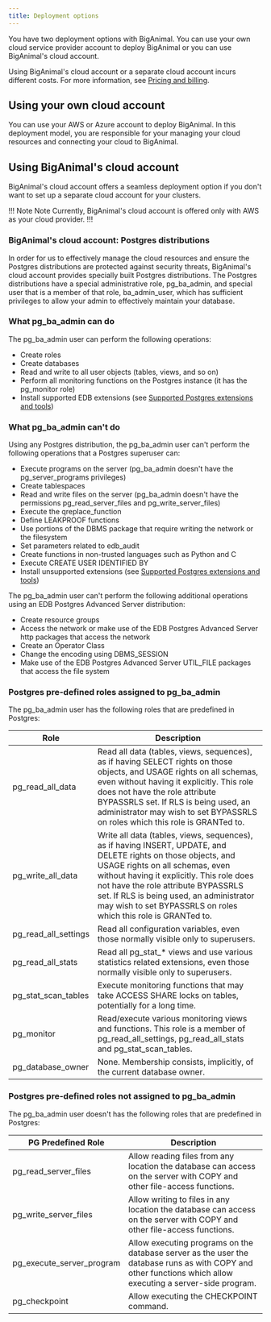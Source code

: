 ```yaml
---
title: Deployment options
---
```


You have two deployment options with BigAnimal. You can use your own cloud service provider account to deploy BigAnimal or you can use BigAnimal's cloud account.

Using BigAnimal's cloud account or a separate cloud account incurs different costs. For more information, see [Pricing and billing](../pricing_and_billing).

## Using your own cloud account

You can use your AWS or Azure account to deploy BigAnimal. In this deployment model, you are responsible for your managing your cloud resources and connecting your cloud to BigAnimal. 

## Using BigAnimal's cloud account

BigAnimal's cloud account offers a seamless deployment option if you don't want to set up a separate cloud account for your clusters. 

!!! Note Note
Currently, BigAnimal's cloud account is offered only with AWS as your cloud provider.
!!!


### BigAnimal's cloud account: Postgres distributions

In order for us to effectively manage the cloud resources and ensure the Postgres distributions are protected against security threats, BigAnimal's cloud account provides specially built Postgres distributions. The Postgres distributions have a special administrative role, pg_ba_admin, and special user that is a member of that role, ba_admin_user, which has sufficient privileges to allow your admin to effectively maintain your database.

### What pg_ba_admin can do
The pg_ba_admin user can perform the following operations:
- Create roles
- Create databases
- Read and write to all user objects (tables, views, and so on)
- Perform all monitoring functions on the Postgres instance (it has the pg_monitor role)
- Install supported EDB extensions (see [Supported Postgres extensions and tools](biganimal/latest/overview/extensions_tools/))

### What pg_ba_admin can't do
Using any Postgres distribution, the pg_ba_admin user can't perform the following operations that a Postgres superuser can:

- Execute programs on the server (pg_ba_admin doesn't have the pg_server_programs privileges)
- Create tablespaces
- Read and write files on the server (pg_ba_admin doesn't have the permissions pg_read_server_files and pg_write_server_files)
- Execute the qreplace_function
- Define LEAKPROOF functions
- Use portions of the DBMS package that require writing the network or the filesystem
- Set parameters related to edb_audit
- Create functions in non-trusted languages such as Python and C
- Execute CREATE USER IDENTIFIED BY
- Install unsupported extensions (see [Supported Postgres extensions and tools](biganimal/latest/overview/extensions_tools/))

The pg_ba_admin user can't perform the following additional operations using an EDB Postgres Advanced Server distribution:

- Create resource groups
- Access the network or make use of the EDB Postgres Advanced Server http packages that access the network 
- Create an Operator Class 
- Change the encoding using DBMS_SESSION 
- Make use of the EDB Postgres Advanced Server UTIL_FILE packages that access the file system

### Postgres pre-defined roles assigned to pg_ba_admin

The pg_ba_admin user has the following roles that are predefined in Postgres:

| Role   | Description                                                                                                                                                                                                                                                                                                                                        |
|----------------------|----------------------------------------------------------------------------------------------------------------------------------------------------------------------------------------------------------------------------------------------------------------------------------------------------------------------------------------------------|
| pg_read_all_data     | Read all data (tables, views, sequences), as if having SELECT rights on those objects, and USAGE rights on all schemas, even without having it explicitly. This role does not have the role attribute BYPASSRLS set. If RLS is being used, an administrator may wish to set BYPASSRLS on roles which this role is GRANTed to.                      |
| pg_write_all_data    | Write all data (tables, views, sequences), as if having INSERT, UPDATE, and DELETE rights on those objects, and USAGE rights on all schemas, even without having it explicitly. This role does not have the role attribute BYPASSRLS set. If RLS is being used, an administrator may wish to set BYPASSRLS on roles which this role is GRANTed to. |
| pg_read_all_settings | Read all configuration variables, even those normally visible only to superusers.                                                                                                                                                                                                                                                                  |
| pg_read_all_stats    | Read all pg_stat_* views and use various statistics related extensions, even those normally visible only to superusers.                                                                                                                                                                                                                            |
| pg_stat_scan_tables  | Execute monitoring functions that may take ACCESS SHARE locks on tables, potentially for a long time.                                                                                                                                                                                                                                              |
| pg_monitor           | Read/execute various monitoring views and functions. This role is a member of pg_read_all_settings, pg_read_all_stats and pg_stat_scan_tables.                                                                                                                                                                                                     |
| pg_database_owner    | None. Membership consists, implicitly, of the current database owner.                                                                                                                                                                                                                                                                              |

### Postgres pre-defined roles not assigned to pg_ba_admin

The pg_ba_admin user doesn't has the following roles that are predefined in Postgres:

| PG Predefined Role        | Description                                                                                                                                                 |    
|---------------------------|-------------------------------------------------------------------------------------------------------------------------------------------------------------|
| pg_read_server_files      | Allow reading files from any location the database can access on the server with COPY and other file-access functions.                                      |
| pg_write_server_files     | Allow writing to files in any location the database can access on the server with COPY and other file-access functions.                                     | 
| pg_execute_server_program | Allow executing programs on the database server as the user the database runs as with COPY and other functions which allow executing a server-side program. | 
| pg_checkpoint             | Allow executing the CHECKPOINT command.                                                                                                                     | 




